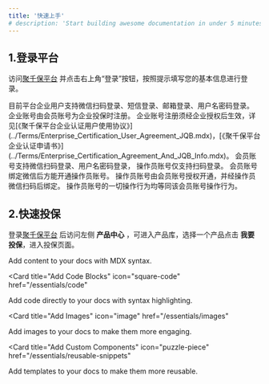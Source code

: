 ```yaml
---
title: '快速上手'
# description: 'Start building awesome documentation in under 5 minutes'
---
```


## 1.登录平台

访问[聚千保平台](https://www.jqbao168.com) 并点击右上角“登录”按钮，按照提示填写您的基本信息进行登录。

<AccordionGroup>
  <Accordion icon="user" title="企业账号登录">
    目前平台企业用户支持微信扫码登录、短信登录、邮箱登录、用户名密码登录。
    企业账号由会员账号为企业投保时注册。
    <Note>
      企业账号注册须经企业授权后生效，详见[《聚千保平台企业认证用户使用协议》](../Terms/Enterprise_Certification_User_Agreement_JQB.mdx)，[《聚千保平台企业认证申请书》](../Terms/Enterprise_Certification_Agreement_And_JQB_Info.mdx)。
    </Note>
  </Accordion>
  <Accordion icon="building" title="会员账号登录">
    会员账号支持微信扫码登录、用户名密码登录，
  </Accordion>
  <Accordion icon="building" title="操作员账号登录">
    操作员账号仅支持扫码登录。
    <Note>
      会员账号绑定微信后方能开通操作员账号。
      操作员账号由会员账号授权开通，并经操作员微信扫码后绑定。
      操作员账号的一切操作行为均等同该会员账号操作行为。
    </Note>
  </Accordion>
</AccordionGroup>

## 2.快速投保

登录[聚千保平台](https://www.jqbao168.com) 后访问左侧 **产品中心** ，可进入产品库，选择一个产品点击 **我要投保**，进入投保页面。

<CardGroup>

<Card title="Add Content With MDX" icon="file" href="/essentials/markdown">
  Add content to your docs with MDX syntax.
</Card>

<Card
  title="Add Code Blocks"
  icon="square-code"
  href="/essentials/code"
>
  Add code directly to your docs with syntax highlighting.
</Card>

<Card
  title="Add Images"
  icon="image"
  href="/essentials/images"
>
  Add images to your docs to make them more engaging.
</Card>

<Card
  title="Add Custom Components"
  icon="puzzle-piece"
  href="/essentials/reusable-snippets"
>
  Add templates to your docs to make them more reusable.
</Card>

</CardGroup>
